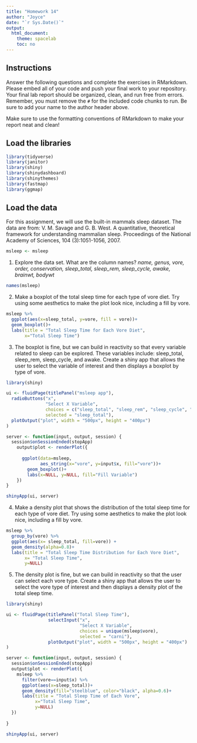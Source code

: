 ```yaml
---
title: "Homework 14"
author: "Joyce"
date: "`r Sys.Date()`"
output:
  html_document:
    theme: spacelab
    toc: no
---
```


## Instructions
Answer the following questions and complete the exercises in RMarkdown. Please embed all of your code and push your final work to your repository. Your final lab report should be organized, clean, and run free from errors. Remember, you must remove the `#` for the included code chunks to run. Be sure to add your name to the author header above.  

Make sure to use the formatting conventions of RMarkdown to make your report neat and clean!  

## Load the libraries
```r
library(tidyverse)
library(janitor)
library(shiny)
library(shinydashboard)
library(shinythemes)
library(fastmap)
library(ggmap)
``` 



## Load the data
For this assignment, we will use the built-in mammals sleep dataset. The data are from: V. M. Savage and G. B. West. A quantitative, theoretical framework for understanding mammalian sleep. Proceedings of the National Academy of Sciences, 104 (3):1051-1056, 2007.
```r
msleep <- msleep
```

1. Explore the data set. What are the column names?
_name, genus, vore, order, conservation, sleep_total, sleep_rem, sleep_cycle, awake, brainwt, bodywt_
```r
names(msleep)
```

2. Make a boxplot of the total sleep time for each type of vore diet. Try using some aesthetics to make the plot look nice, including a fill by vore.
```r
msleep %>% 
  ggplot(aes(x=sleep_total, y=vore, fill = vore))+
  geom_boxplot()+
  labs(title = "Total Sleep Time for Each Vore Diet",
       x="Total Sleep Time")
```

3. The boxplot is fine, but we can build in reactivity so that every variable related to sleep can be explored. These variables include: sleep_total, sleep_rem, sleep_cycle, and awake. Create a shiny app that allows the user to select the variable of interest and then displays a boxplot by type of vore.
```r
library(shiny)

ui <- fluidPage(titlePanel("msleep app"),
  radioButtons("x",
               "Select X Variable",
               choices = c("sleep_total", "sleep_rem", "sleep_cycle", "awake"),
               selected = "sleep_total"),
  plotOutput("plot", width = "500px", height = "400px")
)

server <- function(input, output, session) {
  session$onSessionEnded(stopApp)
    output$plot <- renderPlot({
      
      ggplot(data=msleep,
             aes_string(x="vore", y=input$x, fill="vore"))+
        geom_boxplot()+
        labs(x=NULL, y=NULL, fill="Fill Variable")
    })
}

shinyApp(ui, server)
```

4. Make a density plot that shows the distribution of the total sleep time for each type of vore diet. Try using some aesthetics to make the plot look nice, including a fill by vore.
```r
msleep %>% 
  group_by(vore) %>% 
  ggplot(aes(x= sleep_total, fill=vore)) +
  geom_density(alpha=0.8)+
  labs(title = "Total Sleep Time Distribution for Each Vore Diet", 
       x= "Total Sleep Time",
       y=NULL)
```

5. The density plot is fine, but we can build in reactivity so that the user can select each vore type. Create a shiny app that allows the user to select the vore type of interest and then displays a density plot of the total sleep time.
```r
library(shiny)

ui <- fluidPage(titlePanel("Total Sleep Time"),
                selectInput("x",
                            "Select X Variable",
                            choices = unique(msleep$vore),
                            selected = "carni"),
                plotOutput("plot", width = "500px", height = "400px")
)

server <- function(input, output, session) {
  session$onSessionEnded(stopApp)
  output$plot <- renderPlot({
    msleep %>% 
      filter(vore==input$x) %>% 
      ggplot(aes(x=sleep_total))+
      geom_density(fill="steelblue", color="black", alpha=0.6)+
      labs(title = "Total Sleep Time of Each Vore",
           x="Total Sleep Time",
           y=NULL)
  })
  
}

shinyApp(ui, server)
```